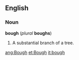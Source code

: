 ==English==
===Noun===
'''bough''' (''plural'' '''boughs''')

#A substantial branch of a tree.

[[ang:Bough]]
[[et:Bough]]
[[it:bough]]